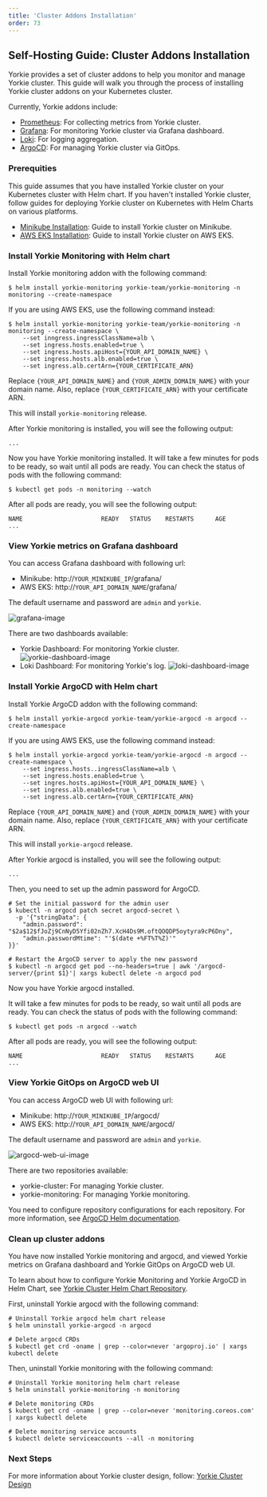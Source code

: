 ```yaml
---
title: 'Cluster Addons Installation'
order: 73
---
```


## Self-Hosting Guide: Cluster Addons Installation

Yorkie provides a set of cluster addons to help you monitor and manage Yorkie cluster.
This guide will walk you through the process of installing Yorkie cluster addons on your Kubernetes cluster.

Currently, Yorkie addons include:

- [Prometheus](https://prometheus.io/): For collecting metrics from Yorkie cluster.
- [Grafana](https://grafana.com/): For monitoring Yorkie cluster via Grafana dashboard.
- [Loki](https://grafana.com/oss/loki/): For logging aggregation.
- [ArgoCD](https://argoproj.github.io/argo-cd/): For managing Yorkie cluster via GitOps.

### Prerequities

This guide assumes that you have installed Yorkie cluster on your Kubernetes cluster with Helm chart.
If you haven't installed Yorkie cluster, follow guides for deploying Yorkie cluster on Kubernetes with Helm Charts on various platforms.

- [Minikube Installation](/docs/self-hosting-guide/minikube): Guide to install Yorkie cluster on Minikube.
- [AWS EKS Installation](/docs/self-hosting-guide/aws-eks): Guide to install Yorkie cluster on AWS EKS.

### Install Yorkie Monitoring with Helm chart

Install Yorkie monitoring addon with the following command:

```
$ helm install yorkie-monitoring yorkie-team/yorkie-monitoring -n monitoring --create-namespace
```

If you are using AWS EKS, use the following command instead:

```
$ helm install yorkie-monitoring yorkie-team/yorkie-monitoring -n monitoring --create-namespace \
    --set inngress.ingressClassName=alb \
    --set ingress.hosts.enabled=true \
    --set ingress.hosts.apiHost={YOUR_API_DOMAIN_NAME} \
    --set ingress.hosts.alb.enabled=true \
    --set ingress.alb.certArn={YOUR_CERTIFICATE_ARN}
```

Replace `{YOUR_API_DOMAIN_NAME}` and `{YOUR_ADMIN_DOMAIN_NAME}` with your domain name.
Also, replace `{YOUR_CERTIFICATE_ARN}` with your certificate ARN.

This will install `yorkie-monitoring` release.

After Yorkie monitoring is installed, you will see the following output:

```
...
```

Now you have Yorkie monitoring installed.
It will take a few minutes for pods to be ready, so wait until all pods are ready.
You can check the status of pods with the following command:

```
$ kubectl get pods -n monitoring --watch
```

After all pods are ready, you will see the following output:

```
NAME                      READY   STATUS    RESTARTS      AGE
...
```

### View Yorkie metrics on Grafana dashboard

You can access Grafana dashboard with following url:

- Minikube: http://`YOUR_MINIKUBE_IP`/grafana/
- AWS EKS: http://`YOUR_API_DOMAIN_NAME`/grafana/

The default username and password are `admin` and `yorkie`.

![grafana-image](/assets/images/docs/garbage-collection-1.png 'caption')

There are two dashboards available:

- Yorkie Dashboard: For monitoring Yorkie cluster.
    ![yorkie-dashboard-image](/assets/images/docs/garbage-collection-1.png 'caption')
- Loki Dashboard: For monitoring Yorkie's log.
    ![loki-dashboard-image](/assets/images/docs/garbage-collection-1.png 'caption')

### Install Yorkie ArgoCD with Helm chart

Install Yorkie ArgoCD addon with the following command:

```
$ helm install yorkie-argocd yorkie-team/yorkie-argocd -n argocd --create-namespace
```

If you are using AWS EKS, use the following command instead:

```
$ helm install yorkie-argocd yorkie-team/yorkie-argocd -n argocd --create-namespace \
    --set ingress.hosts..ingressClassName=alb \
	--set ingress.hosts.enabled=true \
    --set ingres.hosts.apiHost={YOUR_API_DOMAIN_NAME} \
    --set ingress.alb.enabled=true \
    --set ingress.alb.certArn={YOUR_CERTIFICATE_ARN}
```

Replace `{YOUR_API_DOMAIN_NAME}` and `{YOUR_ADMIN_DOMAIN_NAME}` with your domain name.
Also, replace `{YOUR_CERTIFICATE_ARN}` with your certificate ARN.

This will install `yorkie-argocd` release.

After Yorkie argocd is installed, you will see the following output:

```
...
```

Then, you need to set up the admin password for ArgoCD.

```
# Set the initial password for the admin user
$ kubectl -n argocd patch secret argocd-secret \
  -p '{"stringData": {
    "admin.password": "$2a$12$fJoZj9CnNyD5Yfi02nZh7.XcH4Ds9M.oftQOQDP5oytyra9cP6Dny",
    "admin.passwordMtime": "'$(date +%FT%T%Z)'"
}}'

# Restart the ArgoCD server to apply the new password
$ kubectl -n argocd get pod --no-headers=true | awk '/argocd-server/{print $1}'| xargs kubectl delete -n argocd pod
```

Now you have Yorkie argocd installed.

It will take a few minutes for pods to be ready, so wait until all pods are ready.
You can check the status of pods with the following command:

```
$ kubectl get pods -n argocd --watch
```

After all pods are ready, you will see the following output:

```
NAME                      READY   STATUS    RESTARTS      AGE
...
```

### View Yorkie GitOps on ArgoCD web UI

You can access ArgoCD web UI with following url:

- Minikube: http://`YOUR_MINIKUBE_IP`/argocd/
- AWS EKS: http://`YOUR_API_DOMAIN_NAME`/argocd/

The default username and password are `admin` and `yorkie`.

![argocd-web-ui-image](/assets/images/docs/garbage-collection-1.png 'caption')

There are two repositories available:

- yorkie-cluster: For managing Yorkie cluster.
- yorkie-monitoring: For managing Yorkie monitoring.

You need to configure repository configurations for each repository.
For more information, see [ArgoCD Helm documentation](https://argo-cd.readthedocs.io/en/stable/user-guide/helm/).

### Clean up cluster addons

You have now installed Yorkie monitoring and argocd, and viewed Yorkie metrics on Grafana dashboard and Yorkie GitOps on ArgoCD web UI.

To learn about how to configure Yorkie Monitoring and Yorkie ArgoCD in Helm Chart, see [Yorkie Cluster Helm Chart Repository](https://github.com/yorkie-team/yorkie/tree/main/build/charts/yorkie-cluster).

First, uninstall Yorkie argocd with the following command:

```
# Uninstall Yorkie argocd helm chart release
$ helm uninstall yorkie-argocd -n argocd

# Delete argocd CRDs
$ kubectl get crd -oname | grep --color=never 'argoproj.io' | xargs kubectl delete
```

Then, uninstall Yorkie monitoring with the following command:

```
# Uninstall Yorkie monitoring helm chart release
$ helm uninstall yorkie-monitoring -n monitoring

# Delete monitoring CRDs
$ kubectl get crd -oname | grep --color=never 'monitoring.coreos.com' | xargs kubectl delete

# Delete monitoring service accounts
$ kubectl delete serviceaccounts --all -n monitoring
```

### Next Steps

For more information about Yorkie cluster design, follow: [Yorkie Cluster Design](https://github.com/yorkie-team/yorkie/blob/main/design/sharded-cluster-mode.md)
